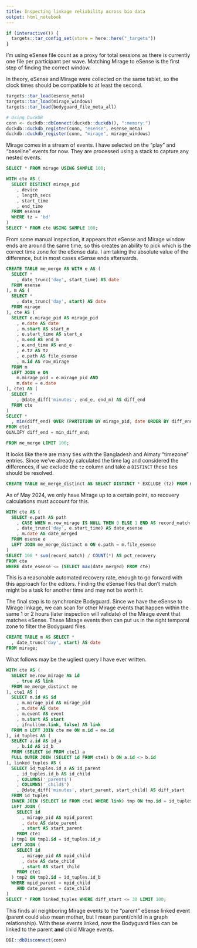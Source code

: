 ```yaml
---
title: Inspecting linkage reliability across bio data
output: html_notebook
---
```


```r
if (interactive()) {
  targets::tar_config_set(store = here::here("_targets"))
}
```


I'm using eSense file count as a proxy for total sessions as there is currently one file per participant per wave. Matching Mirage to eSense is the first step of finding the correct window.

In theory, eSense and Mirage were collected on the same tablet, so the clock times should be compatible to at least the second.

```r
targets::tar_load(esense_meta)
targets::tar_load(mirage_windows)
targets::tar_load(bodyguard_file_meta_all)

# Using DuckDB
conn <- duckdb::dbConnect(duckdb::duckdb(), ":memory:")
duckdb::duckdb_register(conn, "esense", esense_meta)
duckdb::duckdb_register(conn, "mirage", mirage_windows)
```

Mirage comes in a stream of events. I have selected on the "play" and "baseline" events for now. They are processed using a stack to capture any nested events.

```sql
SELECT * FROM mirage USING SAMPLE 100;
```

```sql
WITH cte AS (
  SELECT DISTINCT mirage_pid
    , device
    , length_secs
    , start_time
    , end_time
  FROM esense 
  WHERE tz = 'bd'
)
SELECT * FROM cte USING SAMPLE 100;
```

From some manual inspection, it appears that eSense and Mirage window ends are around the same time, so this creates an ability to pick which is the correct time zone
for the eSense data. I am taking the absolute value of the difference, but in most cases eSense ends afterwards.

```sql
CREATE TABLE me_merge AS WITH e AS (
  SELECT *
    , date_trunc('day', start_time) AS date
  FROM esense
), m AS (
  SELECT *
    , date_trunc('day', start) AS date
  FROM mirage
), cte AS (
  SELECT e.mirage_pid AS mirage_pid
    , e.date AS date
    , m.start AS start_m
    , e.start_time AS start_e
    , m.end AS end_m
    , e.end_time AS end_e
    , e.tz AS tz
    , e.path AS file_esense
    , m.id AS row_mirage
  FROM m
  LEFT JOIN e ON
    m.mirage_pid = e.mirage_pid AND
    m.date = e.date
), cte1 AS (
  SELECT *
    , @date_diff('minutes', end_e, end_m) AS diff_end
  FROM cte
)
SELECT *
  , min(diff_end) OVER (PARTITION BY mirage_pid, date ORDER BY diff_end) AS min_diff_end
FROM cte1
QUALIFY diff_end = min_diff_end;
```

```sql
FROM me_merge LIMIT 100;
```

It looks like there are many ties with the Bangladesh and Almaty "timezone" entries. Since we've already calculated the time lag
and considered the differences, if we exclude the `tz` column and take a `DISTINCT` these ties should be resolved.

```sql
CREATE TABLE me_merge_distinct AS SELECT DISTINCT * EXCLUDE (tz) FROM me_merge;
```

As of May 2024, we only have Mirage up to a certain point, so recovery calculations must account for this.

```sql
WITH cte AS (
  SELECT e.path AS path
    , CASE WHEN m.row_mirage IS NULL THEN 0 ELSE 1 END AS record_match
    , date_trunc('day', e.start_time) AS date_esense
    , m.date AS date_merged
  FROM esense e
  LEFT JOIN me_merge_distinct m ON e.path = m.file_esense
)
SELECT 100 * sum(record_match) / COUNT(*) AS pct_recovery 
FROM cte
WHERE date_esense <= (SELECT max(date_merged) FROM cte)
```

This is a reasonable automated recovery rate, enough to go forward with this approach for the editors.
Finding the eSense files that don't match might be a task for another time and may not be worth it.

The final step is to synchronize Bodyguard. 
Since we have the eSense to Mirage linkage, we can scan for other Mirage events that happen within the same 1 or 2 hours (later inspection will validate) of the Mirage event that matches eSense. 
These Mirage events then can put us in the right temporal zone to filter the Bodyguard files.

```sql
CREATE TABLE m AS SELECT *
  , date_trunc('day', start) AS date
FROM mirage;
```

What follows may be the ugliest query I have ever written.

```sql
WITH cte AS (
  SELECT me.row_mirage AS id
    , true AS link
  FROM me_merge_distinct me
), cte1 AS (
  SELECT m.id AS id
    , m.mirage_pid AS mirage_pid
    , m.date AS date
    , m.event AS event
    , m.start AS start
    , ifnull(me.link, false) AS link
  FROM m LEFT JOIN cte me ON m.id = me.id
), id_tuples AS (
  SELECT a.id AS id_a
    , b.id AS id_b
  FROM (SELECT id FROM cte1) a
  FULL OUTER JOIN (SELECT id FROM cte1) b ON a.id <> b.id
), linked_tuples AS (
  SELECT id_tuples.id_a AS id_parent
    , id_tuples.id_b AS id_child
    , COLUMNS('_parent$')
    , COLUMNS('_child$')
    , @date_diff('minutes', start_parent, start_child) AS diff_start
  FROM id_tuples
  INNER JOIN (SELECT id FROM cte1 WHERE link) tmp ON tmp.id = id_tuples.id_a
  LEFT JOIN (
    SELECT id
      , mirage_pid AS mpid_parent
      , date AS date_parent
      , start AS start_parent
    FROM cte1
  ) tmp1 ON tmp1.id = id_tuples.id_a
  LEFT JOIN (
    SELECT id
      , mirage_pid AS mpid_child
      , date AS date_child
      , start AS start_child
    FROM cte1
  ) tmp2 ON tmp2.id = id_tuples.id_b
  WHERE mpid_parent = mpid_child
    AND date_parent = date_child
)
SELECT * FROM linked_tuples WHERE diff_start <= 30 LIMIT 100;
```

This finds all neighboring Mirage events to the "parent" eSense linked event (parent could also mean mother, but I mean parent/child in a graph relationship).
With these events linked, now the Bodyguard files can be linked to the parent **and** child Mirage events.

```r
DBI::dbDisconnect(conn)
```
